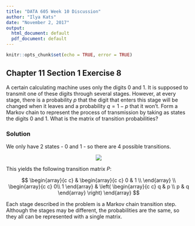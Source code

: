 ```yaml
---
title: "DATA 605 Week 10 Discussion"
author: "Ilya Kats"
date: "November 2, 2017"
output:
  html_document: default
  pdf_document: default
---
```


```r
knitr::opts_chunk$set(echo = TRUE, error = TRUE)
```

## Chapter 11 Section 1 Exercise 8

A certain calculating machine uses only the digits 0 and 1. It is supposed to
transmit one of these digits through several stages. However, at every stage,
there is a probability $p$ that the digit that enters this stage will be changed
when it leaves and a probability $q = 1-p$ that it won't. Form a Markov chain
to represent the process of transmission by taking as states the digits 0 and 1.
What is the matrix of transition probabilities?

### Solution

We only have 2 states - 0 and 1 - so there are 4 possible transitions. 

<CENTER>![](markov.png)</CENTER>

This yields the following transition matrix $P$:

$$
\begin{array}{c c} &
\begin{array}{c c} 0 & 1 \\
\end{array} 
\\
\begin{array}{c c}
0\\
1
\end{array} 
&
\left(
\begin{array}{c c}
q & p \\
p & q
\end{array}
\right) 
\end{array}
$$

Each stage described in the problem is a Markov chain transition step. Although the stages may be different, the probabilities are the same, so they all can be represented with a single matrix.
